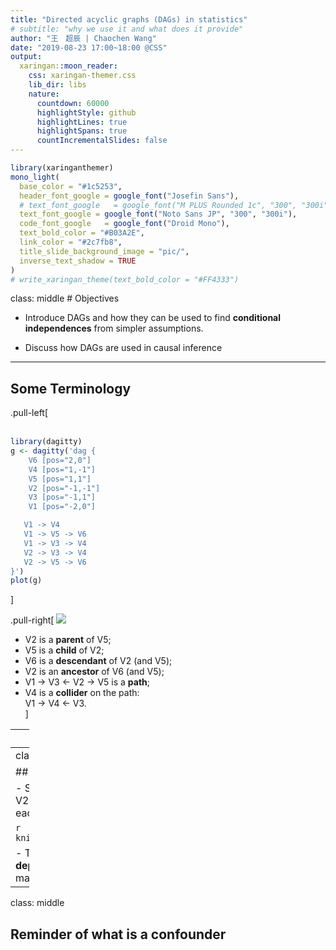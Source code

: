 ```yaml
---
title: "Directed acyclic graphs (DAGs) in statistics"
# subtitle: "why we use it and what does it provide"
author: "王　超辰 | Chaochen Wang"
date: "2019-08-23 17:00~18:00 @CSS"
output:
  xaringan::moon_reader:
    css: xaringan-themer.css
    lib_dir: libs
    nature:
      countdown: 60000
      highlightStyle: github
      highlightLines: true
      highlightSpans: true
      countIncrementalSlides: false
---
```



```r
library(xaringanthemer)
mono_light(
  base_color = "#1c5253",
  header_font_google = google_font("Josefin Sans"),
  # text_font_google   = google_font("M PLUS Rounded 1c", "300", "300i"),
  text_font_google = google_font("Noto Sans JP", "300", "300i"), 
  code_font_google   = google_font("Droid Mono"),
  text_bold_color = "#B03A2E",
  link_color = "#2c7fb8",
  title_slide_background_image = "pic/",
  inverse_text_shadow = TRUE
)
# write_xaringan_theme(text_bold_color = "#FF4333")
```



class: middle
# Objectives

- Introduce DAGs and how they can be used to find **conditional independences** from simpler assumptions.

- Discuss how DAGs are used in causal inference



---

## Some Terminology


.pull-left[
<br><br>
```r
library(dagitty)
g <- dagitty('dag {
    V6 [pos="2,0"]
    V4 [pos="1,-1"]
    V5 [pos="1,1"]
    V2 [pos="-1,-1"]
    V3 [pos="-1,1"]   
    V1 [pos="-2,0"]   

   V1 -> V4
   V1 -> V5 -> V6 
   V1 -> V3 -> V4 
   V2 -> V3 -> V4 
   V2 -> V5 -> V6
}')
plot(g)
```
]

.pull-right[
![](img/daggitty.png) <br>

- V2 is a **parent** of V5; 
- V5 is a **child** of V2;
- V6 is a **descendant** of V2 (and V5);
- V2 is an **ancestor** of V6 (and V5);
- V1 $\rightarrow$ V3 $\leftarrow$ V2 $\rightarrow$ V5 is a **path**;
- V4 is a **collider** on the path: <br> V1 $\rightarrow$ V4 $\leftarrow$ V3.   
]



---
class: middle, inverse

## An example of why DAG can help


---
class: middle

## Conditioning on a collider

- Suppose that V3 depends on both V1 and V2, while V1 and V2 are independent from each other:


```r
knitr::include_graphics("img/collider.png")
```

- Then V1 and V2 will be **conditionally dependent (given V3)**, even though they are marginally independent. 


---
class: middle

## Reminder of what is a confounder

